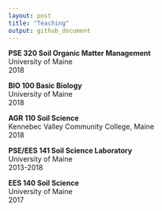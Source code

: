 ```yaml
---
layout: post
title: "Teaching"
output: github_document
---
```


**PSE 320 Soil Organic Matter Management**  
University of Maine  
2018

**BIO 100 Basic Biology**  
University of Maine  
2018

**AGR 110 Soil Science**  
Kennebec Valley Community College, Maine  
2018

**PSE/EES 141 Soil Science Laboratory**  
University of Maine  
2013-2018	

**EES 140 Soil Science**  
University of Maine  
2017
